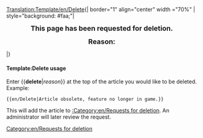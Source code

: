 <noinclude>[[Translation:Template/en/Delete]]</noinclude>{| border="1" align="center" width ="70%"
| style="background: #faa;"|
<center><font size = 4><b>
This page has been requested for deletion.

Reason: {{{1|<font color="red">None given</font>}}}</b>
</font></center>
|}
<includeonly>[[Category:en/Requests for deletion]]</includeonly>

<noinclude>
====Template:Delete usage====
Enter <nowiki>{{</nowiki>'''delete'''|''reason''<nowiki>}}</nowiki> at the top of the article you would like to be deleted. Example:
<pre>{{en/Delete|Article obsolete, feature no longer in game.}}</pre>
This will add the article to [[:Category:en/Requests for deletion]].  An administrator will later review the request.
</noinclude>